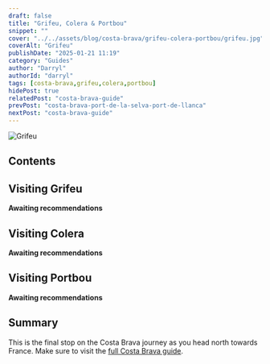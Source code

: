 ```yaml
---
draft: false
title: "Grifeu, Colera & Portbou"
snippet: ""
cover: "../../assets/blog/costa-brava/grifeu-colera-portbou/grifeu.jpg"
coverAlt: "Grifeu"
publishDate: "2025-01-21 11:19"
category: "Guides"
author: "Darryl"
authorId: "darryl"
tags: [costa-brava,grifeu,colera,portbou]
hidePost: true
relatedPost: "costa-brava-guide"
prevPost: "costa-brava-port-de-la-selva-port-de-llanca"
nextPost: "costa-brava-guide"
---
```


![Grifeu](../../assets/blog/costa-brava/grifeu-colera-portbou/grifeu.jpg)

## Contents

## Visiting Grifeu

<div class="warning">

**Awaiting recommendations**

</div>

## Visiting Colera

<div class="warning">

**Awaiting recommendations**

</div>

## Visiting Portbou

<div class="warning">

**Awaiting recommendations**

</div>

## Summary

This is the final stop on the Costa Brava journey as you head north towards France. Make sure to visit the [full Costa Brava guide](/blog/costa-brava-guide).